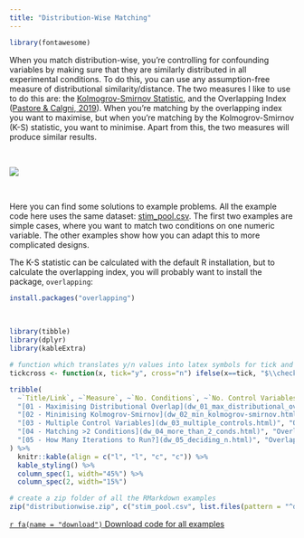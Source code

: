 ```yaml
---
title: "Distribution-Wise Matching"
---
```


```r
library(fontawesome)
```

When you match distribution-wise, you're controlling for confounding variables by making sure that they are similarly distributed in all experimental conditions. To do this, you can use any assumption-free measure of distributional similarity/distance. The two measures I like to use to do this are: the [Kolmogrov-Smirnov Statistic](https://en.wikipedia.org/wiki/Kolmogorov%E2%80%93Smirnov_test), and the Overlapping Index ([Pastore & Calgni, 2019](http://doi.org/10.3389/fpsyg.2019.01089)). When you're matching by the overlapping index you want to maximise, but when you're matching by the Kolmogrov-Smirnov (K-S) statistic, you want to minimise. Apart from this, the two measures will produce similar results.

<br>

![](img/distribution-stats.png)

<br>

Here you can find some solutions to example problems. All the example code here uses the same dataset: [stim_pool.csv](dat/stim_pool.csv). The first two examples are simple cases, where you want to match two conditions on one numeric variable. The other examples show how you can adapt this to more complicated designs.

The K-S statistic can be calculated with the default R installation, but to calculate the overlapping index, you will probably want to install the package, `overlapping`:

```r
install.packages("overlapping")
```

<br>

```r
library(tibble)
library(dplyr)
library(kableExtra)

# function which translates y/n values into latex symbols for tick and cross
tickcross <- function(x, tick="y", cross="n") ifelse(x==tick, "$\\checkmark$", ifelse(x==cross, "$\\mathbf{\\times}$", "?"))

tribble(
  ~`Title/Link`, ~`Measure`, ~`No. Conditions`, ~`No. Control Variables`,
  "[01 - Maximising Distributional Overlap](dw_01_max_distributional_overlap.html)", "Overlap", 2, 1,
  "[02 - Minimising Kolmogrov-Smirnov](dw_02_min_kolmogrov-smirnov.html)", "K-S Statistic", 2, 1,
  "[03 - Multiple Control Variables](dw_03_multiple_controls.html)", "Overlap", 2, 3,
  "[04 - Matching >2 Conditions](dw_04_more_than_2_conds.html)", "Overlap", 3, 3,
  "[05 - How Many Iterations to Run?](dw_05_deciding_n.html)", "Overlap", 3, 3,
) %>%
  knitr::kable(align = c("l", "l", "c", "c")) %>%
  kable_styling() %>%
  column_spec(1, width="45%") %>%
  column_spec(2, width="15%")
```

```r
# create a zip folder of all the RMarkdown examples
zip("distributionwise.zip", c("stim_pool.csv", list.files(pattern = "^dw_\\d{2}_.+\\.Rmd$")))
```

[`r fa(name = "download")` Download code for all examples](distributionwise.zip)
